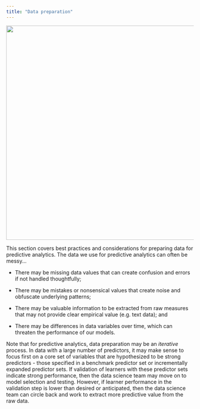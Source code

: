 ```yaml
---
title: "Data preparation"
---
```


![](images/busypeoplecomputers.jpg){fig-align="left" width="6in"}\

This section covers best practices and considerations for preparing data for predictive analytics. The data we use for predictive analytics can often be messy\...

-   There may be missing data values that can create confusion and errors if not handled thoughtfully;

-   There may be mistakes or nonsensical values that create noise and obfuscate underlying patterns;

-   There may be valuable information to be extracted from raw measures that may not provide clear empirical value (e.g. text data); and

-   There may be differences in data variables over time, which can threaten the performance of our models.

Note that for predictive analytics, data preparation may be an *iterative* process. In data with a large number of predictors, it may make sense to focus first on a core set of variables that are hypothesized to be strong predictors - those specified in a benchmark predictor set or incrementally expanded predictor sets. If validation of learners with these predictor sets indicate strong performance, then the data science team may move on to model selection and testing. However, if learner performance in the validation step is lower than desired or anticipated, then the data science team can circle back and work to extract more predictive value from the raw data.
